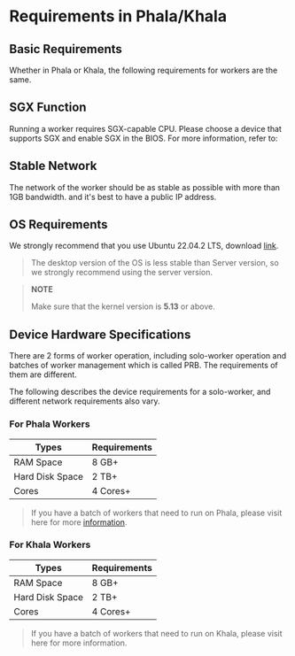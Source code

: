 # Requirements in Phala/Khala

## Basic Requirements

Whether in Phala or Khala, the following requirements for workers are the same.

## SGX Function

Running a worker requires SGX-capable CPU. Please choose a device that supports SGX and enable SGX in the BIOS. For more information, refer to:

## Stable Network

The network of the worker should be as stable as possible with more than 1GB bandwidth. and it's best to have a public IP address.

## OS Requirements

We strongly recommend that you use Ubuntu 22.04.2 LTS, download [link](https://ubuntu.com/download/server).

> The desktop version of the OS is less stable than Server version, so we strongly recommend using the server version.

> **NOTE**
>
> Make sure that the kernel version is **5.13** or above.

## Device Hardware Specifications

There are 2 forms of worker operation, including solo-worker operation and batches of worker management which is called PRB. The requirements of them are different.

The following describes the device requirements for a solo-worker, and different network requirements also vary.

### For Phala Workers

| Types           | Requirements |
| --------------- | ------------ |
| RAM Space       | 8 GB+        |
| Hard Disk Space | 2 TB+        |
| Cores           | 4 Cores+     |

> If you have a batch of workers that need to run on Phala, please visit here for more [information](../run-workers-on-phala/prbv3-deployment.md).

### For Khala Workers

| Types           | Requirements |
| --------------- | ------------ |
| RAM Space       | 8 GB+        |
| Hard Disk Space | 2 TB+        |
| Cores           | 4 Cores+     |

> If you have a batch of workers that need to run on Khala, please visit here for more information.
